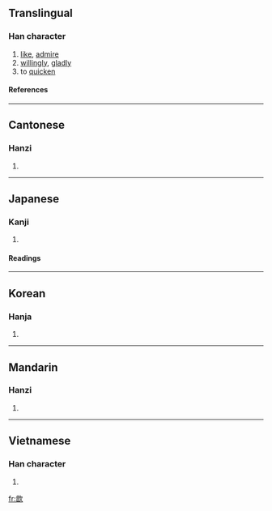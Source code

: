 ==Translingual==
===Han character===
{{Han char|rn=76|rad=欠|as=09|sn=13|four=0768<sub>2</sub>|canj=卜日弓人 (YANO)}}
# [[like]], [[admire]]
# [[willingly]], [[gladly]]
# to [[quicken]]
====References====
{{Han ref|kx=0570.130|dkj=16139|dj=0958.150|hdz=32146.120|uh=6B46|ud=27462|bh=DDF5|bd=56821}}
----
==Cantonese==
===Hanzi===
{{yue-hanzi|jyut=|y=yam1}}
# {{defn|Cantonese}}
----
==Japanese==
===Kanji===
{{ja-kanji|grade=|rs=欠09}}
# {{defn|Japanese}} 
====Readings====
{{ja-readings|on=[[きん]] (kin), [[こん]] (kon)|kun=[[うける]] (ukeru)}}
----
==Korean==
===Hanja===
{{ko-hanja|hangeul=흠|eumhun=|rv=heum|mr=hŭm|y=hum}}
# {{defn|Korean}}
----
==Mandarin==
===Hanzi===
{{cmn-hanzi|pin=[[xīn]] (xin1), [[yà]] (ya4)|wg=hsin<sup>1</sup>, ya<sup>4</sup>}}
# {{defn|Mandarin}}
----
==Vietnamese==
===Han character===
{{vi-hantu|cắn}}
# {{defn|Vietnamese}}

[[fr:歆]]